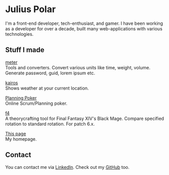 # Julius Polar

I'm a front-end developer, tech-enthusiast, and gamer. I have
been working as a developer for over a decade, built many
web-applications with various technologies.

## Stuff I made

[meter](https://meter.julianelda.io/)  
Tools and converters. Convert various units like time, weight, volume.
Generate password, guid, lorem ipsum etc.

[kairos](https://kairos.julianelda.io/)  
Shows weather at your current location.

[Planning Poker](https://julianelda.io/planning-poker/)  
Online Scrum/Planning poker.

[f4](https://f4.julianelda.io/)  
A theorycrafting tool for Final Fantasy XIV's Black Mage.
Compare specified rotation to standard rotation. For patch 6.x.

[This page](https://julianelda.io/)  
My homepage.

## Contact

You can contact me via [LinkedIn](https://www.linkedin.com/in/julius-polar/).
Check out my [GitHub](https://github.com/JulianElda) too.
